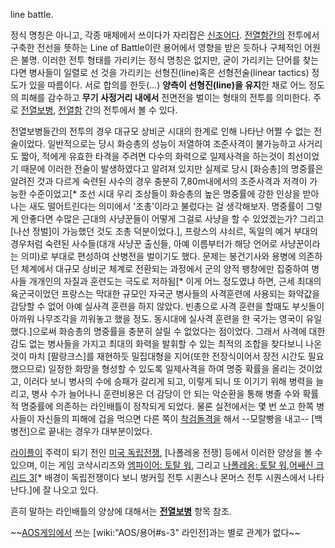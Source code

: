 line battle. 

정식 명칭은 아니고, 각종 매체에서 쓰이다가 자리잡은 [[신조어]]다. [[전열함]]간의 전투에서 구축한 전선을 뜻하는 Line of Battle이란 용어에서 영향을 받은 듯하나 구체적인 어원은 불명. 이러한 전투 형태를 가리키는 정식 명칭은 없지만, 굳이 가리키는 단어를 찾는다면 병사들이 일렬로 선 것을 가리키는 선형진(line)혹은 선형전술(linear tactics) 정도가 있을 따름이다. 서로 합의를 한듯(…) '''양측이 선형진(line)을 유지'''한 채로 어느 정도의 피해를 감수하고 '''무기 사정거리 내에서''' 전면전을 벌이는 형태의 전투를 의미한다. 주로 [[전열보병]], [[전열함]] 간의 전투에서 볼 수 있다. 

전열보병들간의 전투의 경우 대규모 상비군 시대의 한계로 인해 나타난 어쩔 수 없는 전술이었다. 일반적으로는 당시 화승총의 성능이 저열하여 조준사격이 불가능하고 사거리도 짧아, 적에게 유효한 타격을 주려면 다수의 화력으로 일제사격을 하는것이 최선이었기 때문에 이러한 전술이 발생하였다고 알려져 있지만 실제로 당시 [화승총]의 명중률은 알려진 것과 다르게 숙련된 사수의 경우 충분히 7,80m내에서의 조준사격과 저격이 가능한 수준이었고[* 조선 시대 우리 조상들이 화승총의 높은 명중률에 강한 인상을 받아 나는 새도 떨어트린다는 의미에서 '조총'이라고 불렀다는 걸 생각해보자. 명중률이 그렇게 안좋다면 수많은 근대의 사냥꾼들이 어떻게 그걸로 사냥을 할 수 있었겠는가? 그리고 [나선 정벌]이 가능했던 것도 조총 덕분이었다.], 프랑스의 샤쇠르, 독일의 예거 부대의 경우처럼 숙련된 사수들(대개 사냥꾼 출신들, 아예 이름부터가 해당 언어로 사냥꾼이라는 의미)로 부대로 편성하여 산병전을 벌이기도 했다.
문제는 봉건기사와 용병에 의존하던 체계에서 대규모 상비군 체계로 전환되는 과정에서 군의 양적 팽창에만 집중하여 병사들 개개인의 자질과 훈련도는 극도로 저하됨[* 이게 어느 정도였냐 하면, 근세 최대의 육군국이었던 프랑스는 막대한 규모인 자국군 병사들의 사격훈련에 사용되는 화약값을 감당할 수 없어 아예 실사격 훈련을 하지 않았다. 빈총으로 사격 훈련을 할때도 부싯돌이 아까워 나무조각을 끼워놓고 했을 정도. 동시대에 실사격 훈련을 한 국가는 영국이 유일했다.]으로써 화승총의 명중률을 충분히 살릴 수 없었다는 점이었다. 그래서 사격에 대한 감도 없는 병사들을 가지고 최대의 화력을 발휘할 수 있는 최적의 조합을 찾다보니 나온 것이 마치 [팔랑크스]를 재현하듯 밀집대형을 지어(또한 전장식이어서 장전 시간도 필요했으므로) 일정한 화망을 형성할 수 있도록 일제사격을 하여 명중 확률을 올리는 것이었고, 이러다 보니 병사의 수에 승패가 갈리게 되고, 이렇게 되니 또 이기기 위해 병력을 늘리고, 병사 수가 늘어나니 훈련비용은 더 감당이 안 되는 악순환을 통해 병졸 수와 확률적 명중률에 의존하는 라인배틀이 정착되게 되었다. 물론 실전에서는 몇 번 쏘고 한쪽 병사들이 자신들의 피해에 겁을 먹으면 다른 쪽이 [[착검돌격]]을 해서 --모랄빵을 내고-- [백병전]으로 끝내는 경우가 대부분이었다.

[[라이플]]이 주력이 되기 전인 [[미국 독립전쟁]], [나폴레옹 전쟁] 등에서 이러한 양상을 볼 수 있으며, 이는 게임 코삭시리즈와 [[엠파이어: 토탈 워]], 그리고 [[나폴레옹: 토탈 워]],[[어쌔신 크리드 3]][* 배경이 독립전쟁이다 보니 벙커힐 전투 시퀸스나 몬머스 전투 시퀀스에서 나타난다.]에 잘 나오고 있다.

흔히 말하는 라인배틀의 양상에 대해서는 '''[[전열보병]]''' 항목 참조.

~~[[AOS]]게임에서 쓰는 [wiki:"AOS/용어#s-3" 라인전]과는 별로 관계가 없다~~

